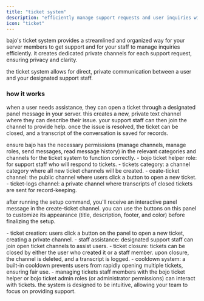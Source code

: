 ```yaml
---
title: "ticket system"
description: "efficiently manage support requests and user inquiries with bajo's ticket system."
icon: "ticket"
---
```


bajo's ticket system provides a streamlined and organized way for your server members to get support and for your staff to manage inquiries efficiently. it creates dedicated private channels for each support request, ensuring privacy and clarity.

<Info>
  the ticket system allows for direct, private communication between a user and your designated support staff.
</Info>

### how it works 

when a user needs assistance, they can open a ticket through a designated panel message in your server. this creates a new, private text channel where they can describe their issue. your support staff can then join the channel to provide help. once the issue is resolved, the ticket can be closed, and a transcript of the conversation is saved for records.

<Warning>
  ensure bajo has the necessary permissions (manage channels, manage roles, send messages, read message history) in the relevant categories and channels for the ticket system to function correctly.
</Warning>

<Accordion title="thats whats created/needed" icon="info">
  - bojo ticket helper role: for support staff who will respond to tickets.
  - tickets category: a channel category where all new ticket channels will be created.
  - ceate-ticket channel: the public channel where users click a button to open a new ticket.
  - ticket-logs channel: a private channel where transcripts of closed tickets are sent for record-keeping.
</Accordion>

after running the setup command, you'll receive an interactive panel message in the create-ticket channel. you can use the buttons on this panel to customize its appearance (title, description, footer, and color) before finalizing the setup.

<Accordion title="whats working for now" icon="chair-office">
  - ticket creation: users click a button on the panel to open a new ticket, creating a private channel.
  - staff assistance: designated support staff can join open ticket channels to assist users.
  - ticket closure: tickets can be closed by either the user who created it or a staff member. upon closure, the channel is deleted, and a transcript is logged.
  - cooldown system: a built-in cooldown prevents users from rapidly opening multiple tickets, ensuring fair use.
  - managing tickets staff members with the bojo ticket helper or bojo ticket admin roles (or administrator permissions) can interact with tickets. the system is designed to be intuitive, allowing your team to focus on providing support.
</Accordion>